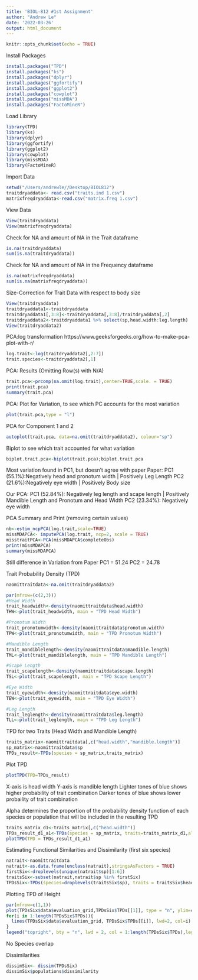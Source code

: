 ```yaml
---
title: 'BIOL-812 #1st Assignment'
author: "Andrew Le"
date: '2022-03-26'
output: html_document
---
```

```r
knitr::opts_chunk$set(echo = TRUE)
```

Install Packages
```r
install.packages("TPD")
install.packages("ks")
install.packages("dplyr")
install.packages("ggfortify")
install.packages("ggplot2")
install.packages("cowplot")
install.packages("missMDA")
install.packages("FactoMineR")
```
Load Library
```r
library(TPD)
library(ks)
library(dplyr)
library(ggfortify)
library(ggplot2)
library(cowplot)
library(missMDA)
library(FactoMineR)
```

Import Data
```r
setwd("/Users/andrewle//Desktop/BIOL812") 
traitdryaddata<- read.csv("traits.ind 1.csv")
matrixfreqdryaddata<-read.csv("matrix.freq 1.csv")
```

View Data
```r
View(traitdryaddata)
View(matrixfreqdryaddata)
```

Check for NA and amount of NA in the Trait dataframe
```r
is.na(traitdryaddata)
sum(is.na(traitdryaddata))
```

Check for NA and amount of NA in the Frequency dataframe
```r
is.na(matrixfreqdryaddata)
sum(is.na(matrixfreqdryaddata))
```

Size-Correction for Trait Data with respect to body size
```r
View(traitdryaddata)
traitdryaddata1<-traitdryaddata
traitdryaddata1[,3:8]<-traitdryaddata[,3:8]/traitdryaddata[,2]
traitdryaddata2<-traitdryaddata1 %>% select(sp,head.width:leg.length)
View(traitdryaddata2)
```

PCA:log transformation
https://www.geeksforgeeks.org/how-to-make-pca-plot-with-r/
```r
log.trait<-log(traitdryaddata2[,2:7])
trait.species<-traitdryaddata2[,1]
```

PCA: Results (Omitting Row(s) with N/A)
```r
trait.pca<-prcomp(na.omit(log.trait),center=TRUE,scale. = TRUE)
print(trait.pca)
summary(trait.pca)
```
PCA: Plot for Variation, to see which PC accounts for the most variation
```r
plot(trait.pca,type = "l")
```
PCA for Component 1 and 2
```r
autoplot(trait.pca, data=na.omit(traitdryaddata2), colour="sp")
```
Biplot to see which trait accounted for what variation
```r
biplot.trait.pca<-biplot(trait.pca);biplot.trait.pca
```
Most variation found in PC1, but doesn't agree with paper
Paper: 
PC1 (55.1%):Negatively head and pronotum width | Positively Leg Length
PC2 (21.6%):Negatively eye width | Positively Body size

Our PCA:
PC1 (52.84%): Negatively leg length and scape length | Positively Mandible Length and Pronotum and Head Width
PC2 (23.34%): Negatively eye width


PCA Summary and Print (removing certain values)
```r
nb<-estim_ncpPCA(log.trait,scale=TRUE)
missMDAPCA<- imputePCA(log.trait, ncp=2, scale = TRUE)
misstraitPCA<-PCA(missMDAPCA$completeObs)
print(missMDAPCA)
summary(missMDAPCA)
```
Still difference in Variation from Paper
PC1 = 51.24
PC2 = 24.78


Trait Probability Density (TPD)
```r
naomittraitdata<-na.omit(traitdryaddata2)

par(mfrow=(c(2,3)))
#Head Width
trait_headwidth<-density(naomittraitdata$head.width)
THW<-plot(trait_headwidth, main = "TPD Head Width")

#Pronotum Width
trait_pronotumwidth<-density(naomittraitdata$pronotum.width)
TPW<-plot(trait_pronotumwidth, main = "TPD Pronotum Width")

#Mandible Length
trait_mandiblelength<-density(naomittraitdata$mandible.length)
TML<-plot(trait_mandiblelength, main = "TPD Mandible Length")

#Scape Length
trait_scapelength<-density(naomittraitdata$scape.length)
TSL<-plot(trait_scapelength, main = "TPD Scape Length")

#Eye Width
trait_eyewidth<-density(naomittraitdata$eye.width)
TEW<-plot(trait_eyewidth, main = "TPD Eye Width")

#Leg Length
trait_leglength<-density(naomittraitdata$leg.length)
TLL<-plot(trait_leglength, main = "TPD Leg Length")
```

TPD for two Traits (Head Width and Mandible Length)
```r
traits_matrix<-naomittraitdata[,c("head.width","mandible.length")]
sp_matrix<-naomittraitdata$sp
TPDs_result<-TPDs(species = sp_matrix,traits_matrix)
```

Plot TPD 
```r
plotTPD(TPD=TPDs_result)
```
X-axis is head width
Y-axis is mandible length
Lighter tones of blue shows higher probability of trait combination
Darker tones of blue shows lower probaility of trait combination


Alpha determines the proportion of the probability density function of each species or population that will be included in the resulting TPD
```r
traits_matrix_d1<-traits_matrix[,c("head.width")]
TPDs_result_d1_a1<-TPDs(species = sp_matrix, traits=traits_matrix_d1,alpha=0.95)
plotTPD(TPD = TPDs_result_d1_a1)
```

Estimating Functional Similarities and Dissimilarity (first six species)
```r
natrait<-naomittraitdata
natrait<-as.data.frame(unclass(natrait),stringsAsFactors = TRUE)
firstSix<-droplevels(unique(natrait$sp)[1:6])
traitsSix<-subset(natrait,natrait$sp %in% firstSix)
TPDsSix<-TPDs(species=droplevels(traitsSix$sp), traits = traitsSix$head.width, alpha =0.95)
```
Plotting TPD of Height
```r
par(mfrow=c(1,1))
plot(TPDsSix$data$evaluation_grid,TPDsSix$TPDs[[1]], type = "n", ylim=c(0,0.02))
for(i in 1:length(TPDsSix$TPDs)){
  lines(TPDsSix$data$evaluation_grid, TPDsSix$TPDs[[i]], lwd=2, col=i)
}
legend("topright", bty = "n", lwd = 2, col = 1:length(TPDsSix$TPDs),legend=names(TPDsSix$TPDs[1:6]))
```
No Species overlap


Dissimilarities 
```r
dissimSix<- dissim(TPDsSix)
dissimSix$populations$dissimilarity
```






